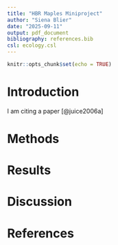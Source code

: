 ```yaml
---
title: "HBR Maples Miniproject"
author: "Siena Blier"
date: "2025-09-11"
output: pdf_document
bibliography: references.bib
csl: ecology.csl
---
```


```r
knitr::opts_chunk$set(echo = TRUE)
```

# Introduction

I am citing a paper [@juice2006a]

# Methods

# Results

# Discussion

# References
